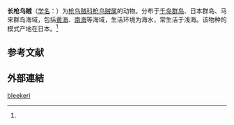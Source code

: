 {{Speciesbox
| name = 长枪乌贼
| status = 
| status_system = 
| image = 
| genus = Loligo
| species = bleekeri
| authority = (Keferstein, 1866)<ref name='id10881'>{{cite web| url =http://www.bioinfo.cn/db05/BjdwSpecies.php?action=view&id=10881| title =长枪乌贼| work =《中国动物物种编目数据库》| publisher =中国科学院微生物研究所| author =中国科学院动物研究所| accessdate =2009-04-28| deadurl =yes| archiveurl =https://web.archive.org/web/20160305040524/http://www.bioinfo.cn/db05/BjdwSpecies.php?action=view&id=10881| archivedate =2016-03-05}}</ref>
}}

'''长枪乌贼'''（[[学名|学名]]：{{lang|la|''Loligo bleekeri''}}）为[[枪乌贼科|枪乌贼科]][[枪乌贼属|枪乌贼属]]的动物。分布于[[千岛群岛|千岛群岛]]、日本群岛、马来群岛海域，包括[[黄海|黄海]]、[[南海|南海]]等海域，生活环境为海水，常生活于浅海。该物种的模式产地在日本。<ref name='id10881'/>

== 参考文献 ==
{{reflist}}

== 外部連結 ==
{{Wikispecies|Loligo bleekeri}}
{{Taxonbar|from=Q872262}}

[[Category:枪乌贼属|bleekeri]]


{{Squid-stub}}